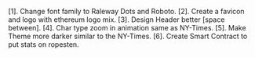 [1]. Change font family to Raleway Dots and Roboto.
[2]. Create a favicon and logo with ethereum logo mix.
[3]. Design Header better [space between].
[4]. Char type zoom in animation same as NY-Times.
[5]. Make Theme more darker similar to the NY-Times.
[6]. Create Smart Contract to put stats on ropesten. 